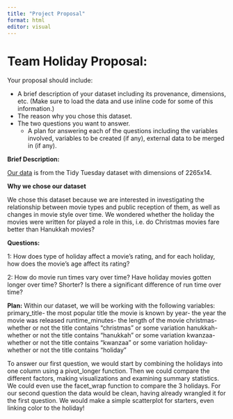 ```yaml
---
title: "Project Proposal"
format: html
editor: visual
---
```


# Team Holiday Proposal: 

Your proposal should include:

-   A brief description of your dataset including its provenance, dimensions, etc. (Make sure to load the data and use inline code for some of this information.)
-   The reason why you chose this dataset.
-   The two questions you want to answer.
    -   A plan for answering each of the questions including the variables involved, variables to be created (if any), external data to be merged in (if any).

**Brief Description:**

[Our data](https://github.com/rfordatascience/tidytuesday/blob/master/data/2023/2023-12-12/readme.md) is from the Tidy Tuesday dataset with dimensions of 2265x14. 

**Why we chose our dataset**

We chose this dataset because we are interested in investigating the relationship between movie types and public reception of them, as well as changes in movie style over time. We wondered whether the holiday the movies were written for played a role in this, i.e. do Christmas movies fare better than Hanukkah movies? 

**Questions:**

1: How does type of holiday affect a movie's rating, and for each holiday, how does the movie's age affect its rating?

2: How do movie run times vary over time? Have holiday movies gotten longer over time? Shorter? Is there a significant difference of run time over time? 

**Plan:**
Within our dataset, we will be working with the following variables:
primary_title- the most popular title the movie is known by
year- the year the movie was released
runtime_minutes- the length of the movie 
christmas- whether or not the title contains "christmas" or some variation
hanukkah- whether or not the title contains "hanukkah" or some variation
kwanzaa- whether or not the title contains "kwanzaa" or some variation
holiday- whether or not the title contains "holiday"

To answer our first question, we would start by combining the holidays into one column using a pivot_longer function. Then we could compare the different factors, making visualizations and examining summary statistics. We could even use the facet_wrap function to compare the 3 holidays. For our second question the data would be clean, having already wrangled it for the first question. We would make a simple scatterplot for starters, even linking color to the holiday!  

